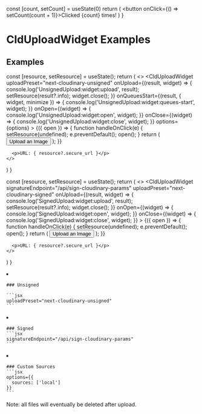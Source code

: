 



<Head>
  <title>CldUploadWidget Examples - Next Cloudinary</title>
  <meta name="og:title" content="CldUploadWidget Examples - Next Cloudinary" />
  <meta name="og:url" content={`https://next.cloudinary.dev/clduploadwidget/examples`} />
</Head>

<OgImage
  title="CldUploadWidget Examples"
  twitterTitle="CldUploadWidget Examples"
/>

  const [count, setCount] = useState(0)
  return (
    <button onClick={() => setCount(count + 1)}>Clicked {count} times!</button>
  )
}

# CldUploadWidget Examples

## Examples

  const [resource, setResource] = useState();
  return (
    <>
      <CldUploadWidget
        uploadPreset="next-cloudinary-unsigned"
        onUpload={(result, widget) => {
          console.log('UnsignedUpload:widget:upload', result);
          setResource(result?.info);
          widget.close();
        }}
        onQueuesStart={(result, { widget, minimize }) => {
          console.log('UnsignedUpload:widget:queues-start', widget);
        }}
        onOpen={(widget) => {
          console.log('UnsignedUpload:widget:open', widget);
        }}
        onClose={(widget) => {
          console.log('UnsignedUpload:widget:close', widget);
        }}
        options={options}
      >
        {({ open }) => {
          function handleOnClick(e) {
            setResource(undefined);
            e.preventDefault();
            open();
          }
          return (
            <button className={styles.button} onClick={handleOnClick}>
              Upload an Image
            </button>
          );
        }}
      </CldUploadWidget>

      <p>URL: { resource?.secure_url }</p>
    </>
  )
}

  const [resource, setResource] = useState();
  return (
    <>
      <CldUploadWidget
        signatureEndpoint="/api/sign-cloudinary-params"
        uploadPreset="next-cloudinary-signed"
        onUpload={(result, widget) => {
          console.log('SignedUpload:widget:upload', result);
          setResource(result?.info);
          widget.close();
        }}
        onOpen={(widget) => {
          console.log('SignedUpload:widget:open', widget);
        }}
        onClose={(widget) => {
          console.log('SignedUpload:widget:close', widget);
        }}
      >
        {({ open }) => {
          function handleOnClick(e) {
            setResource(undefined);
            e.preventDefault();
            open();
          }
          return (
            <button className={styles.button} onClick={handleOnClick}>
              Upload an Image
            </button>
          );
        }}
      </CldUploadWidget>

      <p>URL: { resource?.secure_url }</p>
    </>
  )
}

<ImageGrid>
  <li>
    <UnsignedUpload />

    ### Unsigned

    ```jsx
    uploadPreset="next-cloudinary-unsigned"
    ```
  </li>
  <li>
    <SignedUpload />

    ### Signed
    ```jsx
    signatureEndpoint="/api/sign-cloudinary-params"
    ```
  </li>
  <li>
    <UnsignedUpload options={{
      sources: ['local']
    }} />

    ### Custom Sources
    ```jsx
    options={{
      sources: ['local']
    }}
    ```
  </li>
</ImageGrid>

<Callout emoji={false}>
  Note: all files will eventually be deleted after upload.
</Callout>